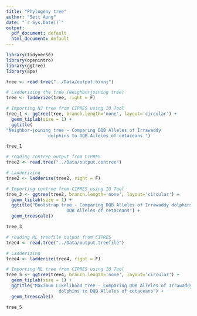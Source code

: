 ```yaml
---
title: "Phylogeny tree"
author: "Sett Aung"
date: "`r Sys.Date()`"
output:
  pdf_document: default
  html_document: default
---
```


```r
library(tidyverse)
library(openintro)
library(ggtree)
library(ape)
```

```r
tree <- read.tree("../Data/output.bionj")
```

```r
# Ladderizing the tree (Neighborjoining tree)
tree <- ladderize(tree, right = F)
```

```r
# Importing NJ tree from CIPRES using IQ Tool
tree_1 <- ggtree(tree, branch.length='none', layout='circular') +
  geom_tiplab(size = 1) +
  ggtitle(
"Neighbor-joining tree - Comparing DQB Alleles of Irrawaddy 
                dolphins to DQB Alleles of cetaceans ")

tree_1
```

```r
# reading contree output from CIPRES
tree2 <- read.tree("../Data/output.contree")
```

```r
# Ladderizing
tree2 <- ladderize(tree2, right = F)
```

```r
# Importing contree from CIPRES using IQ Tool
tree_3 <- ggtree(tree2, branch.length='none', layout='circular') +
  geom_tiplab(size = 1) +
  ggtitle("Bootstrap tree - Comparing DQB Alleles of Irrawaddy dolphins to 
                       DQB Alleles of cetaceans") +
  geom_treescale()

tree_3
```

```r
# reading ML treefile output from CIPRES
tree4 <- read.tree("../Data/output.treefile")
```

```r
# Ladderizing
tree4 <- ladderize(tree4, right = F)
```

```r
# Importing ML tree from CIPRES using IQ Tool
tree_5 <- ggtree(tree4, branch.length='none', layout='circular') +
  geom_tiplab(size = 1) +
  ggtitle("Maximum Likelihood tree - Comparing DQB Alleles of Irrawaddy 
                    dolphins to DQB Alleles of cetaceans") +
  geom_treescale()

tree_5
```